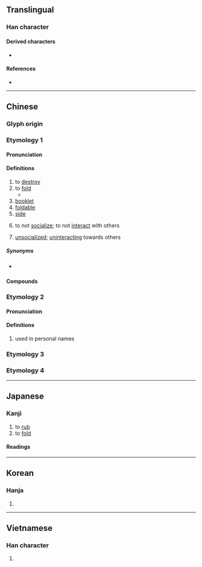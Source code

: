 {{also|折}}
{{character info}}
==Translingual==

===Han character===
{{Han char|rn=64|rad=手|as=11|sn=14|four=57062|canj=QSMA|ids=⿰扌習}}

====Derived characters====
* {{l|mul|[[𦾬]]}}

====References====
* {{Han ref|kx=0452.080|dkj=12647|dj=0802.110|hdz=31950.130|uh=647A|ud=25722|bh=BA50|bd=47696}}

----

==Chinese==
{{zh-forms|s=折|s2=摺|note=摺 - formerly used to prevent confusion (no longer endorsed in 通用规范汉字表)}}

===Glyph origin===
{{Han etym}}

===Etymology 1===

====Pronunciation====
{{zh-pron
|m=zhé
|c=zip3,zaap3
|h=pfs=chap
|md=
|mn=chih
|w=
|mc=2
|oc=2
|cat=v,n,c:a
}}

====Definitions====
{{zh-hanzi}}

# to [[destroy]]
# to [[fold]]
#* {{zh-x|拾起 張 紙 摺{zip3} 隻 小船|I take up a sheet of paper and '''fold''' a little boat|C-LIT|ref={{lw|zh|許冠傑}}, {{lang|zh|紙船}}}}
# [[booklet]]
# [[foldable]]
# [[side]]
# {{lb|zh|Hong Kong Cantonese|university slang}} to not [[socialize]]; to not [[interact]] with others
# {{lb|zh|Hong Kong Cantonese|university slang}} [[unsocialized]]; [[uninteracting]] towards others

=====Synonyms=====
* {{s|to fold}} {{q|Min Nan}} {{zh-l|拗|tr=-}}

====Compounds====
{{zh-der|存摺|大週摺|大摺兒|奏摺|摺痕|皺摺|摺紙|摺裙|火摺子|摺梯|手摺|摺奏|摺尺|打摺|沒摺至|摺子|憑摺|摺疊扇|摺疊|摺扇|經摺裝|黃金存摺|經摺|裝摺}}

===Etymology 2===

====Pronunciation====
{{zh-pron
|m=xié
|cat=pn
}}

====Definitions====
{{zh-hanzi}}

# used in personal names

===Etymology 3===
{{zh-see|褶|v}}

===Etymology 4===
{{zh-see|拉|v}}

----

==Japanese==

===Kanji===
{{ja-kanji|grade=|rs=手11}}

# to [[rub]]
# to [[fold]]

====Readings====
{{ja-readings
|on=しょう, ろう
|kun=ひだ-, す-る
}}

----

==Korean==

===Hanja===
{{ko-hanja|hangeul=접|eumhun=|rv=jeop|mr=chŏp|y=cep}}

# {{rfdef|ko|sort=手11}}

----

==Vietnamese==

===Han character===
{{vi-readings|rs=手11|reading=dập}}

# {{rfdef|vi|sort=手11}}